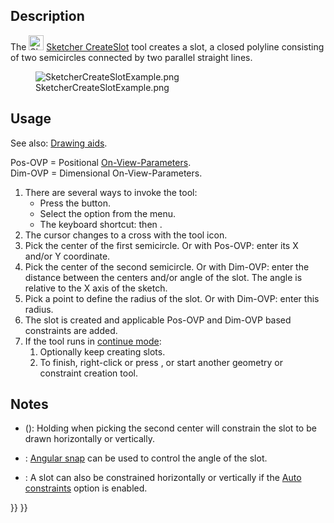 <languages/>

{{Docnav
|[[Sketcher_CreateRegularPolygon|Regular polygon]]
|[[Sketcher_CreateArcSlot|Arc slot]]
|[[Sketcher_Workbench|Sketcher]]
|IconL=Sketcher_CreateRegularPolygon.svg
|IconR=Sketcher_CreateArcSlot.svg
|IconC=Workbench_Sketcher.svg
}}

{{GuiCommand
|Name=Sketcher CreateSlot
|MenuLocation=Sketch → Sketcher geometries → Create slot
|Workbenches=[[Sketcher_Workbench|Sketcher]]
|Shortcut={{KEY|G}} {{KEY|S}}
|SeeAlso=[[Sketcher_CreateArcSlot|Sketcher CreateArcSlot]]
}}

==Description==

The [[Image:Sketcher_CreateSlot.svg|24px]] [[Sketcher_CreateSlot|Sketcher CreateSlot]] tool creates a slot, a closed polyline consisting of two semicircles connected by two parallel straight lines.

[[Image:SketcherCreateSlotExample.png‎]]

==Usage==

See also: [[Sketcher_Workbench#Drawing_aids|Drawing aids]].

Pos-OVP = Positional [[Sketcher_Preferences#General|On-View-Parameters]]. {{Version|1.0}}<br>
Dim-OVP = Dimensional On-View-Parameters. {{Version|1.0}}

# There are several ways to invoke the tool:
#* Press the {{Button|[[Image:Sketcher_CreateSlot.svg|16px]] [[Sketcher_CreateSlot|Create slot]]}} button.
#* Select the {{MenuCommand|Sketcher → Sketcher geometries → [[Image:Sketcher_CreateSlot.svg|16px]] Create Slot}} option from the menu.
#* The keyboard shortcut: {{KEY|G}} then {{KEY|S}}.
# The cursor changes to a cross with the tool icon.
# Pick the center of the first semicircle. Or with Pos-OVP: enter its X and/or Y coordinate.
# Pick the center of the second semicircle. Or with Dim-OVP: enter the distance between the centers and/or angle of the slot. The angle is relative to the X axis of the sketch.
# Pick a point to define the radius of the slot. Or with Dim-OVP: enter this radius.
# The slot is created and applicable Pos-OVP and Dim-OVP based constraints are added.
# If the tool runs in [[Sketcher_Workbench#Continue_modes|continue mode]]:
## Optionally keep creating slots.
## To finish, right-click or press {{KEY|Esc}}, or start another geometry or constraint creation tool.

==Notes==

* {{VersionMinus|0.21}} ({{Version|0.20}}): Holding {{KEY|Ctrl}} when picking the second center will constrain the slot to be drawn horizontally or vertically.
* {{Version|1.0}}: [[Sketcher_Snap|Angular snap]] can be used to control the angle of the slot.
* {{Version|0.20}}: A slot can also be constrained horizontally or vertically if the [[Sketcher_Workbench#Auto_constraints|Auto constraints]] option is enabled.


{{Docnav
|[[Sketcher_CreateRegularPolygon|Regular polygon]]
|[[Sketcher_CreateArcSlot|Arc slot]]
|[[Sketcher_Workbench|Sketcher]]
|IconL=Sketcher_CreateRegularPolygon.svg
|IconR=Sketcher_CreateArcSlot.svg
|IconC=Workbench_Sketcher.svg
}}

{{Sketcher_Tools_navi{{#translation:}}}}
{{Userdocnavi{{#translation:}}}}